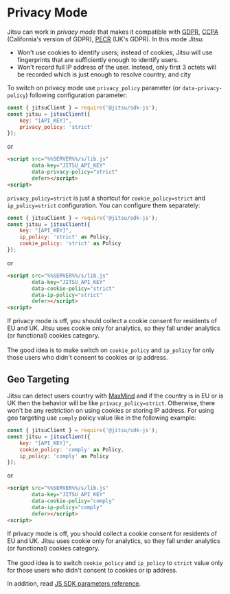 # Privacy Mode

Jitsu can work in *privacy mode* that makes it compatible with [GDPR](https://gdpr.eu/), [CCPA](https://oag.ca.gov/privacy/ccpa)
(California's version of GDPR), [PECR](https://ico.org.uk/for-organisations/guide-to-pecr/) (UK's GDPR).
In this mode Jitsu:

 * Won't use cookies to identify users; instead of cookies, Jitsu will use fingerprints that are sufficiently enough to identify users.
 * Won't record full IP address of the user. Instead, only first 3 octets will be recorded which is just enough to resolve country, and city

To switch on privacy mode use `privacy_policy` parameter (or `data-privacy-policy`) following configuration parameter:

```javascript
const { jitsuClient } = require('@jitsu/sdk-js');
const jitsu = jitsuClient({
    key: "[API_KEY]",
    privacy_policy: 'strict'
});
```

or
```html
<script src="%%SERVER%%/s/lib.js"
        data-key="JITSU_API_KEY"
        data-privacy-policy="strict"
        defer></script>
<script>
```

`privacy_policy=strict` is just a shortcut for `cookie_policy=strict` and `ip_policy=strict` configuration. You can configure them separately:

```javascript
const { jitsuClient } = require('@jitsu/sdk-js');
const jitsu = jitsuClient({
    key: "[API_KEY]",
    ip_policy: 'strict' as Policy,
    cookie_policy: 'strict' as Policy
});
```

or
```html
<script src="%%SERVER%%/s/lib.js"
        data-key="JITSU_API_KEY"
        data-cookie-policy="strict"
        data-ip-policy="strict"
        defer></script>
<script>
```


<Hint>
  If privacy mode is off, you should collect a cookie consent for residents of EU and UK. Jitsu uses cookie only for
  analytics, so they fall under analytics (or functional) cookies category.
  <br /><br />
  The good idea is to make switch on <code inline="true">cookie_policy</code> and <code inline="true">ip_policy</code> for only those users who didn't consent to cookies or ip address.
</Hint>

## Geo Targeting

Jitsu can detect users country with [MaxMind](/docs/other-features/geo-data-resolution#maxmind) and if the country is in EU or is UK then the behavior will be like `privacy_policy=strict`.
Otherwise, there won't be any restriction on using cookies or storing IP address. For using geo targeting use `comply` policy value like in the following example:

```javascript
const { jitsuClient } = require('@jitsu/sdk-js');
const jitsu = jitsuClient({
    key: "[API_KEY]",
    cookie_policy: 'comply' as Policy,
    ip_policy: 'comply' as Policy
});
```

or
```html
<script src="%%SERVER%%/s/lib.js"
        data-key="JITSU_API_KEY"
        data-cookie-policy="comply"
        data-ip-policy="comply"
        defer></script>
<script>
```

<Hint>
  If privacy mode is off, you should collect a cookie consent for residents of EU and UK. Jitsu uses cookie only for
  analytics, so they fall under analytics (or functional) cookies category.
  <br /><br />
  The good idea is to switch <code inline="true">cookie_policy</code> and <code inline="true">ip_policy</code> to <code inline="true">strict</code> value only for those users who didn't consent to cookies or ip address.
</Hint>


In addition, read [JS SDK parameters reference](/docs/sending-data/js-sdk/parameters-reference).